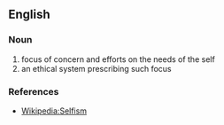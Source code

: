 ==English==

===Noun===
{{en-noun}}

# focus of concern and efforts on the needs of the self
# an ethical system prescribing such focus

===References===
* [[Wikipedia:Selfism]]